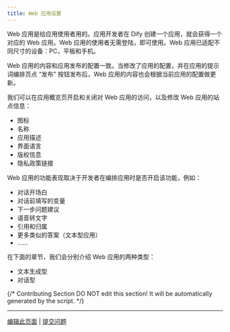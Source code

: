 ```yaml
---
title: Web 应用设置
---
```


Web 应用是给应用使用者用的。应用开发者在 Dify 创建一个应用，就会获得一个对应的 Web 应用。Web 应用的使用者无需登陆，即可使用。Web 应用已适配不同尺寸的设备：PC，平板和手机。

Web 应用的内容和应用发布的配置一致。当修改了应用的配置，并在应用的提示词编排页点 “发布” 按钮发布后，Web 应用的内容也会根据当前应用的配置做更新。

我们可以在应用概览页开启和关闭对 Web 应用的访问，以及修改 Web 应用的站点信息：

* 图标
* 名称
* 应用描述
* 界面语言
* 版权信息
* 隐私政策链接

Web 应用的功能表现取决于开发者在编排应用时是否开启该功能，例如：

* 对话开场白
* 对话前填写的变量
* 下一步问题建议
* 语音转文字
* 引用和归属
* 更多类似的答案（文本型应用）
* ......

在下面的章节，我们会分别介绍 Web 应用的两种类型：

* 文本生成型
* 对话型

{/*
Contributing Section
DO NOT edit this section!
It will be automatically generated by the script.
*/}

---

[编辑此页面](https://github.com/langgenius/dify-docs/edit/main/zh-hans/guides/application-publishing/launch-your-webapp-quickly/web-app-settings.mdx) | [提交问题](https://github.com/langgenius/dify-docs/issues/new?title=文档问题%3A%20pp-setti&body=%23%23%20问题描述%0A%3C%21--%20请简要描述您发现的问题%20--%3E%0A%0A%23%23%20页面链接%0Ahttps%3A%2F%2Fgithub.com%2Flanggenius%2Fdify-docs%2Fblob%2Fmain%2Fzh-hans/guides/application-publishing/launch-your-webapp-quickly%2Fweb-app-settings.mdx%0A%0A%23%23%20建议修改%0A%3C%21--%20如果有具体的修改建议，请在此说明%20--%3E%0A%0A%3C%21--%20感谢您对文档质量的关注！%20--%3E)

